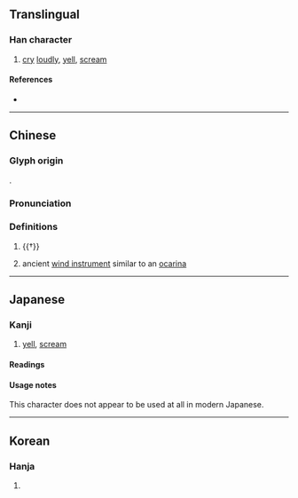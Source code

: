 {{character info/new}}
==Translingual==

===Han character===
{{Han char|rn=30|rad=口|as=11|sn=14|four=66660|canj=RRVLR|ids=⿲吕丩吕}}

# [[cry]] [[loudly]], [[yell]], [[scream]]

====References====
* {{Han ref|kx=0204.390|dkj=04166|dj=0427.160|hdz=10676.130|uh=5602|ud=22018|bh=E150|bd=57680}}

----

==Chinese==
{{zh-forms}}

===Glyph origin===
{{Han etym}}
{{Han compound|㗊|丩|ls=psc|c1=s|c2=p}}.

===Pronunciation===
{{zh-pron
|m=jiào
|c=giu3
|mc=y
|oc=y
|cat=v,n
}}

===Definitions===
{{zh-noun}}

# {{†}} {{zh-alt-form|叫|to [[shout]]}}
# {{lb|zh|musical instrument}} ancient [[wind instrument]] similar to an [[ocarina]]

----

==Japanese==

===Kanji===
{{ja-kanji|grade=|rs=口11}}

# [[yell]], [[scream]]

====Readings====
{{ja-readings
|on=[[きょう]] (kyō)
|kun=[[さける]] (sakeru)
}}

====Usage notes====
This character does not appear to be used at all in modern Japanese.

----

==Korean==

===Hanja===
{{ko-hanja|hangeul=교|rv=gyo|mr=kyo}}

# {{defn|lang=ko|sort=口11}}